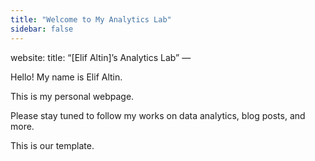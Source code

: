 ```yaml
---
title: "Welcome to My Analytics Lab"
sidebar: false 
---
```

website:
  title: "[Elif Altin]'s Analytics Lab"
---

Hello! My name is Elif Altin.

This is my personal webpage.

Please stay tuned to follow my works on data analytics, blog posts, and more.

This is our template.
